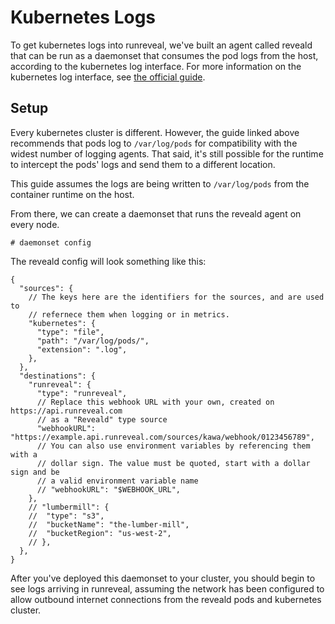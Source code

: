 # Kubernetes Logs

To get kubernetes logs into runreveal, we've built an agent called reveald that
can be run as a daemonset that consumes the pod logs from the host, according to
the kubernetes log interface.  For more information on the kubernetes log
interface, see [the official
guide](https://kubernetes.io/docs/concepts/cluster-administration/logging/).

## Setup

Every kubernetes cluster is different.  However, the guide linked above
recommends that pods log to `/var/log/pods` for compatibility with the widest
number of logging agents.  That said, it's still possible for the runtime to
intercept the pods' logs and send them to a different location.

This guide assumes the logs are being written to `/var/log/pods` from the
container runtime on the host.

From there, we can create a daemonset that runs the reveald agent on every node.

```
# daemonset config
```

The reveald config will look something like this:

```
{
  "sources": {
    // The keys here are the identifiers for the sources, and are used to
    // refernece them when logging or in metrics.
    "kubernetes": {
      "type": "file",
      "path": "/var/log/pods/",
      "extension": ".log",
    },
  },
  "destinations": {
    "runreveal": {
      "type": "runreveal",
      // Replace this webhook URL with your own, created on https://api.runreveal.com
      // as a "Reveald" type source
      "webhookURL": "https://example.api.runreveal.com/sources/kawa/webhook/0123456789",
      // You can also use environment variables by referencing them with a
      // dollar sign. The value must be quoted, start with a dollar sign and be
      // a valid environment variable name
      // "webhookURL": "$WEBHOOK_URL",
    },
    // "lumbermill": {
    //  "type": "s3",
    //  "bucketName": "the-lumber-mill",
    //  "bucketRegion": "us-west-2",
    // },
  },
}
```

After you've deployed this daemonset to your cluster, you should begin to see
logs arriving in runreveal, assuming the network has been configured to allow
outbound internet connections from the reveald pods and kubernetes cluster.
